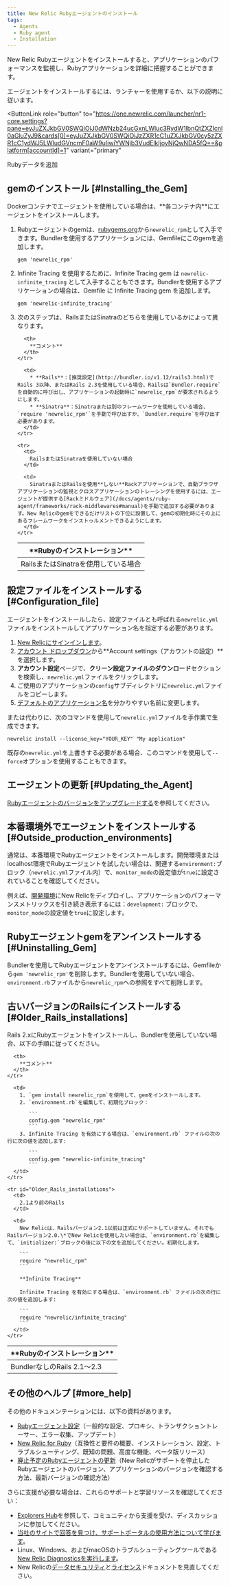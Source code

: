 ```yaml
---
title: New Relic Rubyエージェントのインストール
tags:
  - Agents
  - Ruby agent
  - Installation
---
```


New Relic Rubyエージェントをインストールすると、アプリケーションのパフォーマンスを監視し、Rubyアプリケーションを詳細に把握することができます。

エージェントをインストールするには、ランチャーを使用するか、以下の説明に従います。

<ButtonLink
  role="button"
  to="https://one.newrelic.com/launcher/nr1-core.settings?pane=eyJuZXJkbGV0SWQiOiJ0dWNzb24ucGxnLWluc3RydW1lbnQtZXZlcnl0aGluZyJ9&cards[0]=eyJuZXJkbGV0SWQiOiJzZXR1cC1uZXJkbGV0cy5zZXR1cC1ydWJ5LWludGVncmF0aW9uIiwiYWNjb3VudElkIjoyNjQwNDA5fQ==&platform[accountId]=1"
  variant="primary"
>
  Rubyデータを追加
</ButtonLink>

## gemのインストール [#Installing_the_Gem]

<Callout variant="important">
  Dockerコンテナでエージェントを使用している場合は、**各コンテナ内**にエージェントをインストールします。
</Callout>

1. Rubyエージェントのgemは、[rubygems.org](https://rubygems.org/)から`newrelic_rpm`として入手できます。Bundlerを使用するアプリケーションには、Gemfileにこのgemを追加します。

   ```
   gem 'newrelic_rpm'
   ```
2. Infinite Tracing を使用するために、Infinite Tracing gem は `newrelic-infinite_tracing` として入手することもできます。Bundlerを使用するアプリケーションの場合は、Gemfile に Infinite Tracing gem を追加します。

   ```
   gem 'newrelic-infinite_tracing'
   ```
3. 次のステップは、RailsまたはSinatraのどちらを使用しているかによって異なります。

   <Table>
     <thead>
       <tr>
         <th style={{ width: "200px" }}>
           **Rubyのインストレーション**
         </th>

         <th>
           **コメント**
         </th>
       </tr>
     </thead>

     <tbody>
       <tr>
         <td>
           RailsまたはSinatraを使用している場合
         </td>

         <td>
           * **Rails**：[推奨設定](http://bundler.io/v1.12/rails3.html)でRails 3以降、またはRails 2.3を使用している場合、Railsは`Bundler.require`を自動的に呼び出し、アプリケーションの起動時に`newrelic_rpm`が要求されるようにします。
           * **Sinatra**：Sinatraまたは別のフレームワークを使用している場合、`require 'newrelic_rpm'`を手動で呼び出すか、`Bundler.require`を呼び出す必要があります。
         </td>
       </tr>

       <tr>
         <td>
           RailsまたはSinatraを使用していない場合
         </td>

         <td>
           SinatraまたはRailsを使用**しない**Rackアプリケーションで、自動ブラウザアプリケーションの監視とクロスアプリケーションのトレーシングを使用するには、エージェントが提供する[Rackミドルウェア](/docs/agents/ruby-agent/frameworks/rack-middlewares#manual)を手動で追加する必要があります。New Relicのgemをできるだけリストの下位に設置して、gemの初期化時にその上にあるフレームワークをインストゥルメントできるようにします。
         </td>
       </tr>
     </tbody>
   </Table>

## 設定ファイルをインストールする [#Configuration_file]

エージェントをインストールしたら、設定ファイルとも呼ばれる`newrelic.yml` ファイルをインストールしてアプリケーション名を指定する必要があります。

1. [New Relicにサインインします](https://one.newrelic.com/)。
2. [アカウント ドロップダウン](/docs/accounts-partnerships/education/getting-started-new-relic/glossary#account-dropdown)から**Account settings（アカウントの設定）**を選択します。
3. **アカウント設定**ページで、**クリーン設定ファイルのダウンロード**セクションを検索し、`newrelic.yml`ファイルをクリックします。
4. ご使用のアプリケーションの`config`サブディレクトリに`newrelic.yml`ファイルをコピーします。
5. [デフォルトのアプリケーション名](/docs/agents/manage-apm-agents/app-naming/name-your-application)を分かりやすい名前に変更します。

または代わりに、次のコマンドを使用して`newrelic.yml`ファイルを手作業で生成できます。

```
newrelic install --license_key="YOUR_KEY" "My application"
```

既存の`newrelic.yml`を上書きする必要がある場合、このコマンドを使用して`--force`オプションを使用することもできます。

## エージェントの更新 [#Updating_the_Agent]

[Rubyエージェントのバージョンをアップグレードする](/docs/agents/ruby-agent/installation/upgrade-ruby-agent-versions)を参照してください。

## 本番環境外でエージェントをインストールする [#Outside_production_environments]

通常は、本番環境でRubyエージェントをインストールします。開発環境またはlocalhost環境でRubyエージェントを試したい場合は、関連する`environment:`ブロック（`newrelic.yml`ファイル内）で、`monitor_mode`の設定値が`true`に設定されていることを確認してください。

例えば、[開発環境](/docs/ruby/developer-mode)にNew Relicをディプロイし、アプリケーションのパフォーマンスメトリックスを引き続き表示するには：`development:` ブロックで、`monitor_mode`の設定値を`true`に設定します。

## Rubyエージェントgemをアンインストールする [#Uninstalling_Gem]

Bundlerを使用してRubyエージェントをアンインストールするには、Gemfileから`gem 'newrelic_rpm'`を削除します。Bundlerを使用していない場合、`environment.rb`ファイルから`newrelic_rpm`への参照をすべて削除します。

## 古いバージョンのRailsにインストールする [#Older_Rails_installations]

Rails 2.xにRubyエージェントをインストールし、Bundlerを使用していない場合、以下の手順に従ってください。

<Table>
  <thead>
    <tr>
      <th style={{ width: "200px" }}>
        **Rubyのインストレーション**
      </th>

      <th>
        **コメント**
      </th>
    </tr>
  </thead>

  <tbody>
    <tr id="Rails2_Without_Bundler">
      <td>
        BundlerなしのRails 2.1～2.3
      </td>

      <td>
        1. `gem install newrelic_rpm`を使用して、gemをインストールします。
        2. `environment.rb`を編集して、初期化ブロック：

           ```
           config.gem "newrelic_rpm"
           ```
        3. Infinite Tracing を有効にする場合は、`environment.rb` ファイルの次の行に次の値を追加します:

           ```
           config.gem "newrelic-infinite_tracing"
           ```
      </td>
    </tr>

    <tr id="Older_Rails_installations">
      <td>
        2.1より前のRails
      </td>

      <td>
        New Relicは、Railsバージョン2.1以前は正式にサポートしていません。それでもRailsバージョン2.0.\*でNew Relicを使用したい場合は、`environment.rb`を編集して、`initializer:`ブロックの後に以下の文を追加してください。初期化します。

        ```
        require "newrelic_rpm"
        ```

        **Infinite Tracing**

        Infinite Tracing を有効にする場合は、`environment.rb` ファイルの次の行に次の値を追加します:

        ```
        require "newrelic/infinite_tracing"
        ```
      </td>
    </tr>
  </tbody>
</Table>

## その他のヘルプ [#more_help]

その他のドキュメンテーションには、以下の資料があります。

* [Rubyエージェント設定](/docs/ruby/ruby-agent-configuration)（一般的な設定、プロキシ、トランザクショントレーサー、エラー収集、アップデート）
* [New Relic for Ruby](/docs/ruby/new-relic-for-ruby)（互換性と要件の概要、インストレーション、設定、トラブルシューティング、既知の問題、高度な機能、ベータ版リリース）
* [廃止予定のRubyエージェントの更新](/docs/agents/ruby-agent/installation-and-configuration/updating-deprecated-ruby-agents)（New Relicがサポートを停止したRubyエージェントのバージョン、アプリケーションのバージョンを確認する方法、最新バージョンの確認方法）

さらに支援が必要な場合は、これらのサポートと学習リソースを確認してください：

* [Explorers Hub](https://discuss.newrelic.com/)を参照して、コミュニティから支援を受け、ディスカッションに参加してください。
* [当社のサイトで回答を見つけ、サポートポータルの使用方法について学びます](/docs/using-new-relic/welcome-new-relic/get-started/find-help-use-support-portal)。
* Linux、Windows、およびmacOSのトラブルシューティングツールである[New Relic Diagnosticsを実行します](/docs/using-new-relic/cross-product-functions/troubleshooting/new-relic-diagnostics)。
* New Relicの[データセキュリティ](/docs/security)と[ライセンス](/docs/licenses)ドキュメントを見直してください。

